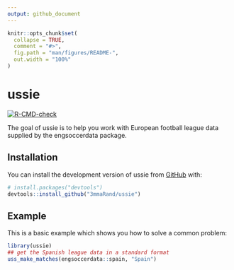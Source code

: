 ```yaml
---
output: github_document
---
```


<!-- README.md is generated from README.Rmd. Please edit that file -->

```r
knitr::opts_chunk$set(
  collapse = TRUE,
  comment = "#>",
  fig.path = "man/figures/README-",
  out.width = "100%"
)
```

# ussie

<!-- badges: start -->
[![R-CMD-check](https://github.com/3mmaRand/ussie/actions/workflows/R-CMD-check.yaml/badge.svg)](https://github.com/3mmaRand/ussie/actions/workflows/R-CMD-check.yaml)
<!-- badges: end -->

The goal of ussie is to help you work with European football league data supplied by the engsoccerdata package.

## Installation

You can install the development version of ussie from [GitHub](https://github.com/) with:

``` r
# install.packages("devtools")
devtools::install_github("3mmaRand/ussie")
```

## Example

This is a basic example which shows you how to solve a common problem:

```r
library(ussie)
## get the Spanish league data in a standard format
uss_make_matches(engsoccerdata::spain, "Spain")
```

